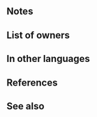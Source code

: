 {{Passive
|name=Mastermind
|type=A
|exclusive=1
|canUseWeapon={{WeaponList|All}}
|canUseMove={{MoveList|All}}
|properties=random_owner
|1name=Mastermind
|1tagid=SID_天才
|1effect=At start of turn, deals 1 damage to unit. If unit initiates combat or is within 2 spaces of an ally, grants Atk/Spd+9 to unit during combat and deals damage = X + Y (X = 80% of highest total bonuses among unit and allies within 2 spaces of unit; Y = 80% of highest total penalties among target and foes within 2 spaces of target; excluding area-of-effect Specials).
|1cost=300
|1required=-
}}
==Notes==
{{DamageToUnit}}
{{IfUnitInitiates}}
{{Temporary buffs}}
{{DamageBoost}}
{{EffectfromBonuses|target=unit and allies within 2 spaces of unit|multiTarget=1|damage boosting effect}}
{{EffectfromPenalties|target=target and foes within 2 spaces of target|multiTarget=1|damage boosting effect}}

==List of owners==
{{Skill Hero List}}
==In other languages==
{{OtherLanguages
|japanese=天才
|german=Genie
|spanishEU=Luminaria
|spanishLA=Luminaria
|french=Génie
|italian=Genio
|chineseTW=天才
|portuguese=Idealizadora
}}
==References==
<references/>
==See also==
{{See also skills|cond=Description LIKE '%at start of turn%deals 1 damage to unit%' OR Description LIKE '%highest total bonuses among unit and allies within _ spaces%' OR Description LIKE '%highest total penalties among target and foes within _ spaces of target%'}}
{{Passives Navbox|A}}
